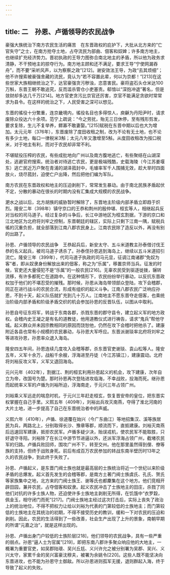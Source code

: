 ```yaml
---
---
---
```

title: 二　孙恩、卢循领导的农民战争
---




豪强大族统治下南方农民生活的痛苦　在东晋政权的庇护下，大批从北方来的“亡官失守”之士，在南方抢夺土地，占夺流民为部曲、佃客和奴婢；许多南方地主，也继续扩充经济势力。晋初执政的王导力图弥合南北地主的矛盾，所以他为政务求清静，不干预地主的掠夺行为。南方地主顾和还不满足，要求王导“宁使网漏吞舟”，而不要“采听风声，以为察察之政”[212]。谢安效法王导，为政“去其烦细”；他不许搜索被豪强舍藏的流民，竟认为“若不容置此辈，何以为京都！”[213]在这些世家大族相继统治之下，达官豪强贪污秽浊，恣意害民。豪将盗石头仓米达100万斛，东晋王朝不敢追究，反而滥杀管仓小吏塞责。郗愔以“深抱冲退”著名，但是敛财却多达几千万[214]。地方官吏贪污比京官还厉害，京官不能满足贪欲时常常求为县令。在这样的统治之下，人民受害之深可以想见。

东晋的徭役十分繁重，连京畿境内，徭役名目也多得惊人，庾龢为丹阳尹时，请求废除众役达六十余项。范宁上疏说：“今之劳扰，殆无三日休停，至有残形剪发，要求复除，生儿不复举养，鳏寡不敢妻娶。”[215]赋税在东晋中期以后也大为增加。太元元年（376年），东晋废除了度田收租之制，改为不论有无土地，也不论有多少土地，每口一律税米3斛；太元八年又激增至5斛。从度田收租改为按口税米，对于地主有利，而对于农民却非常不利。

不堪赋役压榨的农民，有些成批地向广州以及南方腹地逃亡，有些聚结在山湖深处，逃避官府搜索。统治者对待逃亡农民，更是极端残酷，史载海陵（今江苏姜堰东）逃亡民近万户聚在青浦的湖泽菰封中，毛璩率军千人围捕无效，趁大旱时四面放火，烧尽菰封，迫使亡户出降，然后把他们编为军队。

南方农民在东晋政权和地主的压迫剥削下，常常发生暴动。由于南北民族矛盾起伏不定，分散的暴动在很长的时期内没有汇集成大规模的农民战争。

淝水之战以后，北方胡族的威胁暂时解除了，东晋地主阶级内部矛盾立即趋于炽烈。隆安二年（398年）镇守京口的王恭和荆州的殷仲堪、桓玄等人，相继起兵反对当权的司马道子。经过复杂的斗争后，长江中游地区为桓玄割据，下游的京口和江北地区为北府将刘牢之控制，东晋朝廷的辖区，实际上只剩下江南一隅，赋税兵徭的沉重负担，就全部落到江南八郡农民身上。江南农民除了造反以外，再没有别的出路了。

孙恩、卢循领导的农民战争　王恭起兵后，新安太守、五斗米道教主孙泰借讨伐王恭的名义起兵，被司马道子诱杀了。孙泰侄孙恩逃到海岛上，继续以五斗米道招引流亡。隆安三年（399年），代司马道子执政的司马元显，征调江南诸郡“免奴为客”者，即从奴隶身份解放出来的佃客，称之为“乐属”，移置京师当兵。征发的时候，官吏还大量侵犯不是“乐属”的一般农民[216]。无辜农民受到驱逐徙拨，辗转流移，有许多都死亡在道路中。在这种情形下，农民纷纷举行暴动，以反抗东晋政权加于他们的不堪忍受的摧残。那时候，孙恩从海岛带领部众登陆，攻下会稽郡，同正在进行战斗的农民合流，形成有组织的起义斗争。江南八郡农民广泛响应孙恩，不到十天，起义队伍就扩充到几十万人。江南地主不愿东晋夺走佃客，也乘统治阶级内部矛盾和阶级矛盾交织的机会参加孙恩的反晋队伍，以图从中取利。

孙恩自号征东将军，转战于东南各郡，杀戮东晋的郡守县令，建立起义军的地方政权。会稽内史王凝之是有名的道教徒，他用道教仪式进行祷告，请求“鬼兵”帮他守城。起义群众并未因宗教相同的原因而饶恕他，仍然在攻下会稽时把他杀了。建康附近各县也常有小规模的农民暴动，与孙恩大军呼应。东晋派谢琰率北府将刘牢之等进攻孙恩，孙恩率众退入海岛。

隆安四五年间，孙恩连续几度攻入会稽等郡，杀东晋官吏谢琰、袁山松等人。隆安五年，义军十余万，战船千余艘，浮海进至丹徒（今江苏镇江），建康震动。北府将刘裕反攻义军，义军又退回海岛。

元兴元年（402年），割据江、荆的桓玄利用孙恩起义的机会，攻下建康，次年自立为帝，改国号为楚。那时孙恩再次登陆进攻临海，不幸战败，投海而死。继孙恩而起统率义军的卢循为刘裕所迫，浮海南走，于元兴三年占领广州。

刘裕乘义军远走的喘息时机，于元兴三年赶走桓玄，恢复晋安帝的皇位，把东晋实权掌握在自己手里。义熙五年（409年），刘裕出兵攻灭南燕，夺得了淮北河南的大片土地，进一步提高了自己在东晋统治者中的声威。

义熙六年（410年），卢循、徐道覆在始兴（今广东曲江）等地招集汉、溪等族居民为兵，两路北上，分别取得长沙、豫章等郡，顺流而下，直抵建康。刘裕灭南燕后迅速回军建康，抵拒农民军。卢循多疑少决，贻误戎机，使农民军不能取胜，只好退守寻阳。刘裕除了在长江中游节节进逼以外，还派军浮海占领广州，截堵农民军的归路。卢循兵败回师，围攻广州不下，转至交州。他在那里虽然得到俚、僚等族的支持，但终于战败身死。前后有成百万农民参加的转战东南半壁历时13年之久的农民战争，到此终于失败了。

孙恩、卢循起义，是东晋门阀士族也就是最高层的士族统治将近一个世纪以来阶级矛盾的总爆发。起义首先发生的会稽等郡，是南方土著门阀士族虞氏、孔氏、贺氏等家族集中之地，北方来的门阀士族王、谢等氏也都麇集在这个地方。他们竞相开辟田园，兼并农民，占夺佃客和奴隶。起义农民冲击了士族地主的田庄，杀戮了同他们对抗的许多士族人物，还迫使许多士族地主剥削无所得，在饥饿中“衣罗縠，佩金玉，相守闭门而死”[217]。门阀士族地主经过这次打击后，实际上丧失了政治上的统治地位，不得不把权力让给以刘裕为代表的门第较低的士族地主；而门第较低的士族地主在其统治的初期，不得不接受历史的教训，缓和一下对农民的压迫和剥削。因此，农民的生活得到了一些改善，社会生产出现了上升的景象，南朝早期的所谓“元嘉之治”，就是这样出现的。

孙恩、卢循出身门户较低的士族阶层[218]，他们领导的农民战争，具有一些严重的弱点。孙恩“逼人士为官属”[219]，即把东南八郡许多聚众响应他的大地主，一概署为重要官吏，如吴郡陆瓌、吴兴丘尪、义兴许允之被分别署为吴郡、吴兴、义兴太守，家累千金的吴兴富豪沈穆夫，被署为余姚令[220]。这些人既不能坚决向东晋进攻，也不能为孙恩守土御敌。所以孙恩进则孤军无援，退则群起入海，终于导致了起义的失败。